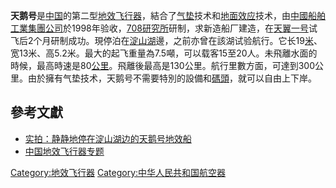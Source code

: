 '''天鹅号'''是[[中国|中国]]的第二型[[地效飞行器|地效飞行器]]，結合了[[气垫|气垫]]技术和[[地面效应|地面效应]]技术，由[[中國船舶工業集團公司|中國船舶工業集團公司]]於1998年验收，[[708研究所|708研究所]]研制，求新造船厂建造，在[[天翼一号|天翼一号]]试飞后2个月研制成功。現停泊在[[淀山湖|淀山湖]]邊，之前亦曾在該湖试验航行。它长19[[米_(單位)|米]]、宽13米、高5.2米。最大的起飞重量為7.5噸，可以载客15至20人。未飛離水面的時候，最高時速是80[[公里|公里]]。飛離後最高是130公里。航行里數方面，可達到300公里。由於擁有气垫技术，天鹅号不需要特別的設備和[[碼頭|碼頭]]，就可以自由上下岸。

==參考文獻==
<div class="references-small">
<references />
*[https://web.archive.org/web/20071208062136/http://www.fyjs.cn/bbs/read.php?tid=92418 实拍：静静地停在淀山湖边的天鹅号地效船]
*[https://web.archive.org/web/20160304094856/http://www.dingxianghua.com/book/HTML/1583/62783.htm 中国地效飞行器专题]
</div>

[[Category:地效飞行器|Category:地效飞行器]]
[[Category:中华人民共和国航空器|Category:中华人民共和国航空器]]